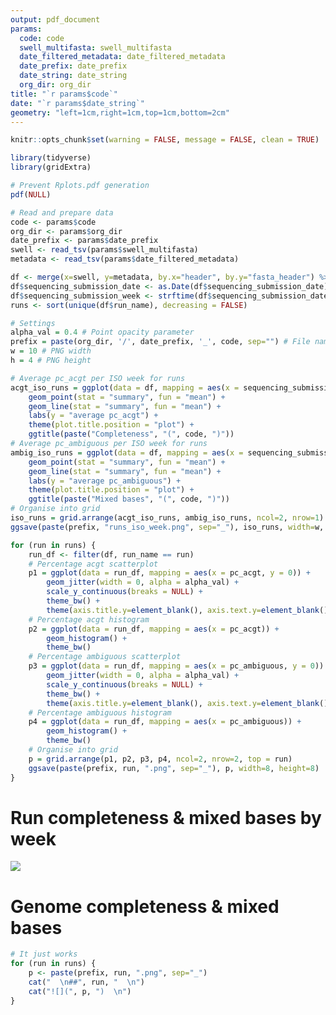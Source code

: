 ```yaml
---
output: pdf_document
params:
  code: code
  swell_multifasta: swell_multifasta
  date_filtered_metadata: date_filtered_metadata
  date_prefix: date_prefix
  date_string: date_string
  org_dir: org_dir
title: "`r params$code`"
date: "`r params$date_string`"
geometry: "left=1cm,right=1cm,top=1cm,bottom=2cm"
---
```


```r
knitr::opts_chunk$set(warning = FALSE, message = FALSE, clean = TRUE)
```

```r
library(tidyverse)
library(gridExtra)

# Prevent Rplots.pdf generation
pdf(NULL)

# Read and prepare data
code <- params$code
org_dir <- params$org_dir
date_prefix <- params$date_prefix
swell <- read_tsv(params$swell_multifasta)
metadata <- read_tsv(params$date_filtered_metadata)

df <- merge(x=swell, y=metadata, by.x="header", by.y="fasta_header") %>% filter(sequencing_org_code == code)
df$sequencing_submission_date <- as.Date(df$sequencing_submission_date)
df$sequencing_submission_week <- strftime(df$sequencing_submission_date, format="%y-%V")
runs <- sort(unique(df$run_name), decreasing = FALSE)

# Settings
alpha_val = 0.4 # Point opacity parameter
prefix = paste(org_dir, '/', date_prefix, '_', code, sep="") # File name prefix
w = 10 # PNG width
h = 4 # PNG height

# Average pc_acgt per ISO week for runs
acgt_iso_runs = ggplot(data = df, mapping = aes(x = sequencing_submission_week, y = pc_acgt, group = run_name)) + 
    geom_point(stat = "summary", fun = "mean") + 
    geom_line(stat = "summary", fun = "mean") + 
    labs(y = "average pc_acgt") +
    theme(plot.title.position = "plot") +
    ggtitle(paste("Completeness", "(", code, ")"))
# Average pc_ambiguous per ISO week for runs
ambig_iso_runs = ggplot(data = df, mapping = aes(x = sequencing_submission_week, y = pc_ambiguous, group = run_name)) + 
    geom_point(stat = "summary", fun = "mean") + 
    geom_line(stat = "summary", fun = "mean") + 
    labs(y = "average pc_ambiguous") +
    theme(plot.title.position = "plot") +
    ggtitle(paste("Mixed bases", "(", code, ")"))
# Organise into grid
iso_runs = grid.arrange(acgt_iso_runs, ambig_iso_runs, ncol=2, nrow=1)
ggsave(paste(prefix, "runs_iso_week.png", sep="_"), iso_runs, width=w, height=h)

for (run in runs) {
    run_df <- filter(df, run_name == run)
    # Percentage acgt scatterplot
    p1 = ggplot(data = run_df, mapping = aes(x = pc_acgt, y = 0)) +
        geom_jitter(width = 0, alpha = alpha_val) +
        scale_y_continuous(breaks = NULL) +
        theme_bw() +
        theme(axis.title.y=element_blank(), axis.text.y=element_blank(), axis.ticks.y=element_blank(), panel.grid.major.y=element_blank())
    # Percentage acgt histogram
    p2 = ggplot(data = run_df, mapping = aes(x = pc_acgt)) +
        geom_histogram() + 
        theme_bw()
    # Percentage ambiguous scatterplot
    p3 = ggplot(data = run_df, mapping = aes(x = pc_ambiguous, y = 0)) +
        geom_jitter(width = 0, alpha = alpha_val) +
        scale_y_continuous(breaks = NULL) +
        theme_bw() +
        theme(axis.title.y=element_blank(), axis.text.y=element_blank(), axis.ticks.y=element_blank(), panel.grid.major.y=element_blank())
    # Percentage ambiguous histogram
    p4 = ggplot(data = run_df, mapping = aes(x = pc_ambiguous)) +
        geom_histogram() +
        theme_bw()
    # Organise into grid
    p = grid.arrange(p1, p2, p3, p4, ncol=2, nrow=2, top = run)
    ggsave(paste(prefix, run, ".png", sep="_"), p, width=8, height=8)
}
```

# Run completeness \& mixed bases by week

![](`r paste(prefix, "runs_iso_week.png", sep="_")`)

# Genome completeness \& mixed bases

```r

# It just works
for (run in runs) {
    p <- paste(prefix, run, ".png", sep="_")
    cat("  \n##", run, "  \n")
    cat("![](", p, ")  \n")
}
```
